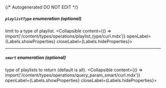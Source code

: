 {/* Autogenerated DO NOT EDIT  */}

##### `playlistType` _enumeration (optional)_
limit to a type of playlist.
<Collapsible content={() => import('/content/types/operations/playlist_type/curl.mdx')} openLabel={Labels.showProperties} closeLabel={Labels.hideProperties}>
</Collapsible>

---
##### `smart` _enumeration (optional)_
type of playlists to return (default is all).
<Collapsible content={() => import('/content/types/operations/query_param_smart/curl.mdx')} openLabel={Labels.showProperties} closeLabel={Labels.hideProperties}>
</Collapsible>


